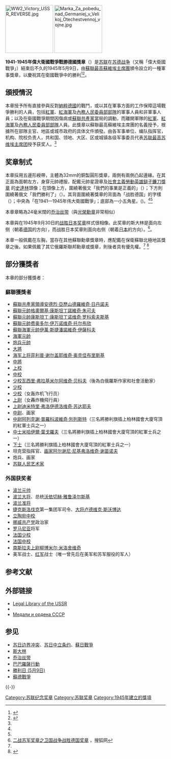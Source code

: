 {{Infobox military award
|name= 1941-1945年偉大衛國戰爭戰勝德國獎章
|image=[[File:WW2_Victory_USSR_OBVERSE.jpg|200px]]
|caption= 1941-1945年偉大衛國戰爭戰勝德國獎章（正面）
|awarded_by={{flag|USSR}} 
|type= 軍事獎章
|eligibility=蘇聯或外國公民
|for=直接參加戰鬥者或在蘇聯武裝力量教導部隊、後備部隊、院校和各機關以子級的有效工作保障勝利的人員
|campaign=
|status=不再授予
|description=
|clasps=
|established=1945年5月9日
|first_award=
|last_award=
|total=14,933,000
|posthumous=
|recipients=
|individual=
|higher= [[保衛蘇聯北極地區獎章|保衛蘇聯北極地區獎章]]
|same=
|lower= [[1941-1945年伟大的衛國戰爭勝利二十週年紀念章|1941-1945年伟大的衛國戰爭勝利二十週年紀念章]]
|related=
|image2=[[File:Order_of_Glory_Ribbon_Bar.png|80px]]
|caption2=1941-1945年偉大衛國戰爭戰勝德國獎章章略
}}

[[File:WW2_Victory_USSR_REVERSE.jpg|150px]]
[[File:Marka_Za_pobedu_nad_Germaniej_v_Velikoj_Otechestvennoj_vojne.jpg|150px]]

'''1941-1945年偉大衛國戰爭戰勝德國獎章'''（{{lang-ru|медаль «За победу над Германией в Великой Отечественной войне 1941—1945 гг.»}}）是[[苏联|苏联]]在[[苏德战争|苏德战争]]（又稱「偉大衛國戰爭」）結束后不久的1945年5月9日，由[[蘇聯最高蘇維埃主席團|蘇聯最高蘇維埃主席團]]頒令設立的一種軍事獎章，以慶祝其在衛國戰爭中的勝利<ref name="rj">{{cite book |author = 唐思、謝亮 |title = 《号角：世界經典制服勳章藝術》|location = 北京 |publisher = [[中國長安出版社|中國長安出版社]] |year = 2013 |pages = 第190-192頁 |ISBN = 978-7-5107-0679-0}}</ref><ref name="victory">{{cite web | authorlink = Russian Government | title = Decree of the Presidium of the Supreme Soviet of the USSR of May 9, 1945 | publisher = Legal Library of the USSR | date = 1945-05-09 | url = http://www.libussr.ru/doc_ussr/ussr_4538.htm | language = ru | accessdate = 2012-03-08 | archive-date = 2014-07-14 | archive-url = https://web.archive.org/web/20140714190734/http://www.libussr.ru/doc_ussr/ussr_4538.htm | dead-url = yes }}</ref>。

==頒授情況==
本章授予所有直接參與反對[[納粹德國|納粹德國]]的戰鬥，或以其在軍事方面的工作保障這場戰爭勝利的人員，包括[[蘇聯紅軍|紅軍]]、[[紅海軍|紅海軍]]及[[內務人民委員部|內務人民委員部部隊]]的軍事人員和非軍事人員；以及在衛國戰爭期間因傷病或[[蘇聯共產黨|蘇聯共產黨]]當局的調動，而離開軍隊的[[蘇聯紅軍|紅軍]]、[[紅海軍|紅海軍]]及[[內務人民委員部|內務人民委員部部隊]]人員。此獎章以蘇聯最高蘇維埃主席團的名義授予，根據所在部隊主官、地區或城市政府的具体文件頒發。由各军事单位、编队指挥官，机构、院校负责人，共和国、领地、大区、区或城镇各级军事委员代表[[苏联最高苏维埃主席团|苏联最高苏维埃主席团]]授予获奖人。<ref name="victory"/>

==奖章制式==
本章採用五邊形綬帶，主體為32mm的銅製圓形獎章，兩側有兩側凸起邊緣。在其正面為面朝左方，身穿元帥禮服，配戴元帥星證章及[[社會主義勞動英雄|社會主義勞動英雄鎚子鐮刀獎章]] 的[[史達林|史達林]]頭像；在頭像上方，圍繞著俄文「我們的事業是正義的」（{{lang|ru|НАШЕ ДЕЛО ПРАВОЕ}}）；下方則圍繞著俄文「我們勝利了」（{{lang|ru|МЫ ПОБЕДИЛИ}}）。其背面圍繞著獎章的背面為「战胜德国」的字樣（{{lang|ru|ЗА ПОБЕДУ НАД ГЕРМАНИЕЙ}}）；中央為「在1941—1945年伟大衛國戰爭」；底部為一小五角星。({{lang-ru|«В ВЕЛИКОЙ ОТЕЧЕСТВЕННОЙ ВОЙНЕ 1941—1945 ГГ.»}})。<ref name="victory"/><ref name="rj"/>

本章章略為24毫米闊的[[乔治丝带|乔治丝带]]（與[[光榮勳章|光榮勳章]]非常相似）

本章與在1945年9月30日的[[战胜日本奖章|战胜日本奖章]]样式很相像。此奖章的斯大林是面向左侧（朝着[[德国|德国]]的方向），而战胜日本奖章則面向右侧（朝着[[日本|日本]]的方向）。<ref>[http://mil.sohu.com/20150504/n412350342.shtml 二战苏军奖章之卫国战争战胜德国奖章] {{Wayback|url=http://mil.sohu.com/20150504/n412350342.shtml |date=20200406114352 }}，搜狐网</ref>。

本章一般佩戴在左胸，當存在其他蘇聯勳章獎章時，應配戴在保衛蘇聯北極地區獎章之後。如果佩戴了其它俄羅斯聯邦勳章或獎章，則後者具有優先權。<ref name="victory"/> <ref name="decree1099">{{cite web | authorlink = Russian Government | title = Decree of the President of the Russian Federation of September 7, 2010, No 1099 | publisher = Russian Gazette | date = 2010-09-07 | url = http://www.rg.ru/2010/09/15/nagrady-dok.html | language = ru | accessdate = 2012-03-08 | archive-date = 2016-03-10 | archive-url = https://web.archive.org/web/20160310205827/http://rg.ru/2010/09/15/nagrady-dok.html | dead-url = no }}</ref>

== 部分獲獎者 ==
本章的部分獲獎者：
===蘇聯獲獎者===
*[[蘇聯共產黨|蘇聯共產黨領導]][[安德烈·亞歷山德羅維奇·日丹諾夫|安德烈·亞歷山德羅維奇·日丹諾夫]]
*[[蘇聯元帥|蘇聯元帥]][[格奧爾基·康斯坦丁諾維奇·朱可夫|格奧爾基·康斯坦丁諾維奇·朱可夫]]
*[[蘇聯元帥|蘇聯元帥]][[康斯坦丁·康斯坦丁诺维奇·罗科索夫斯基|康斯坦丁·康斯坦丁诺维奇·罗科索夫斯基]]
*[[蘇聯元帥|蘇聯元帥]][[费奥多尔·伊万诺维奇·托尔布欣|费奥多尔·伊万诺维奇·托尔布欣]]
*[[蘇聯海軍元帥|蘇聯海軍元帥]][[伊萬·斯捷潘諾維奇·伊薩科夫|伊萬·斯捷潘諾維奇·伊薩科夫]]
*[[海軍元帥_(蘇聯)|海軍元帥]]{{link-en|阿列克謝·伊万諾維奇·索罗金|Alexey Sorokin (military commander))}}
*[[军兵种元帅_(苏联)|炮兵元帥]]{{link-ru|瓦西裡·伊万諾維奇·卡扎科夫|Казаков, Василий Иванович (маршал артиллерии)}}
*[[大将_(苏联)|大將]]{{link-en|雅科夫·格里戈利耶維奇·克列伊澤爾|Yakov Kreizer}}
*[[海军上将|海军上将]][[菲利普·谢尔盖耶维奇·奥克佳布里斯基|菲利普·谢尔盖耶维奇·奥克佳布里斯基]]
*[[中將|中將]]{{link-en|瓦西里·米哈伊洛夫·巴達諾夫|Vasily Badanov}}
*[[上校|上校]]{{tsl|en|Baurzhan Momyshuly||鲍里詹·莫米修利}}
*[[中校|中校]]{{tsl|en|Fatyh Zaripovich Sharipov||法蒂赫·扎里波维奇·沙里波夫}}
*[[少校|少校]][[瓦西里·弗拉基米尔阿维奇·贝科夫|瓦西里·弗拉基米尔阿维奇·贝科夫]]（後為白俄羅斯作家和社會活動家）
*[[少校|少校]]{{tsl|en|Raul–Yuri Georgievich Ervier||劳尔-尤里·格奥尔基耶维奇·埃尔维尔}}
*[[少校|少校]]{{tsl|en|Natalya Meklin||娜塔莉亚·费奥多罗芙娜·梅克林}}（女轰炸机飞行员）
*[[上尉|上尉]]{{link-en|瑪麗亞•冬妮娜|Mariya Dolina}}（女轟炸機飛行員）
*[[上尉|上尉]][[Dimitri_Floydorovich_Sudayev|迪米特里·弗洛伊德洛维奇·苏达耶夫]]
*[[中尉|中尉]]、画家{{tsl|en|Vsevolod Bazhenov||弗谢沃洛德·安德烈耶维奇·巴热诺夫}}
*[[中尉|中尉]][[阿列克謝·普羅科波維奇·別列斯特|阿列克謝·普羅科波維奇·別列斯特]]（三名將勝利旗插上柏林國會大廈穹頂的紅軍士兵之一）
*[[中士|中士]][[米哈伊爾·葉戈羅夫|米哈伊爾·葉戈羅夫]]（三名將勝利旗插上柏林國會大廈穹頂的紅軍士兵之一）
*[[下士|下士]]{{link-en|梅利通·坎塔里亞|Meliton Kantaria}}（三名將勝利旗插上柏林國會大廈穹頂的紅軍士兵之一）
*坦克营指挥官、[[画家|画家]][[阿尔谢尼·谢苗诺夫|阿尔谢尼·尼基弗洛维奇·谢苗诺夫]]
*炮兵、画家{{tsl|en|Rostislav Vovkushevsky||罗斯季斯拉夫·伊万诺维奇·沃夫库什夫斯基}}
*[[苏联人民艺术家|苏联人民艺术家]]{{tsl|en|Yuri Nikulin||尤里·弗拉基米洛维奇·尼库林}}

===外国获奖者===
*[[波兰|波兰]][[元帅|元帅]]{{tsl|en|Marian Spychalski||马里安·斯彼哈尔斯基}}
*[[波兰|波兰]][[大将|大将]]、总统[[沃依切赫·雅鲁泽尔斯基|沃依切赫·雅鲁泽尔斯基]]
*[[波兰|波兰]][[准将|准将]]{{tsl|en|Mieczysław Cygan||米奇斯瓦夫·齐甘}}
*[[捷克斯洛伐克|捷克斯洛伐克]]第一集团军司令、[[大将|大将]][[卢德维克·斯沃博达|卢德维克·斯沃博达]]
*[[立陶宛|立陶宛]][[中校|中校]]{{tsl|en|Petras Ciunis||佩特拉斯·西尼斯}}
*[[挪威共产党|挪威共产党]]政治家{{tsl|en|Asbjørn Sunde||阿斯比约恩·艾德文·森德}}
*[[罗马尼亚|罗马尼亚]]将军{{tsl|en|Vasile Atanasiu||瓦西里·阿塔纳西乌}}
*[[法国|法国]][[少校|少校]]{{tsl|en|Roland de la Poype||罗兰·波尔兹·德沃伊·德拉·波伊佩}}
*[[法国|法国]][[中校|中校]]{{tsl|en|Pierre Pouyade||皮埃尔·普伊亚德}}
*[[南斯拉夫|南斯拉夫]][[上尉|上尉]][[Ljubomir_Milosevic|柳博米尔·米洛舍维奇]]
*美军战士、[[红军|红军]]战士{{tsl|en|Joseph Beyrle||約瑟夫·拜爾勒}}（唯一曾先后在美军和苏军服役的军人）

== 参考文献 ==
{{Reflist}}

== 外部链接 ==
*[http://www.libussr.ru  Legal Library of the USSR]{{Wayback|url=http://www.libussr.ru/ |date=20110930131124 }}
*{{commonscat-inline|Medal "For the Victory over Germany in the Great Patriotic War 1941–1945"|Медаль «За победу над Германией в Великой Отечественной войне 1941—1945 гг.»}}
* [http://mondvor.narod.ru/MPobJapn.html Медали и ордена СССР]{{Wayback|url=http://mondvor.narod.ru/MPobJapn.html |date=20210112130103 }}

== 参见 ==
{{Portal box|第二次世界大战|苏联}}
* [[苏日边界冲突|苏日边界冲突]]、[[苏日中立条约|苏日中立条约]]、[[蘇日戰爭|蘇日戰爭]]
* [[约瑟夫·维萨里奥诺维奇·斯大林|斯大林]]
*[[乔治丝带|乔治丝带]]
*[[巴巴羅薩行動|巴巴羅薩行動]]
*[[勝利日_(5月9日)|勝利日 (5月9日)]]
*[[蘇德戰爭|蘇德戰爭]]

{{-}}
{{蘇聯勳獎與榮譽稱號}}

[[Category:苏联纪念奖章|Category:苏联纪念奖章]]
[[Category:苏联奖章|Category:苏联奖章]]
[[Category:1945年建立的獎項|Category:1945年建立的獎項]]